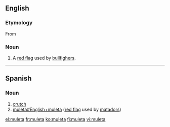 ==English==

===Etymology===
From {{etyl|es}}

===Noun===
{{en-noun}}

# {{bullfighting}} A [[red flag]] used by [[bullfigher]]s. 

----

==Spanish==

===Noun===
{{es-noun-f}}

# [[crutch]]
# [[muleta#English+muleta]] ([[red flag]] used by [[matador]]s)

[[el:muleta]]
[[fr:muleta]]
[[ko:muleta]]
[[fi:muleta]]
[[vi:muleta]]